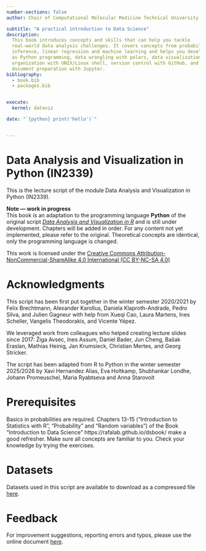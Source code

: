 ```yaml
---
number-sections: false
author: Chair of Computational Molecular Medicine Technical University of Munich

subtitle: "A practical introduction to Data Science"
description:
  This book introduces concepts and skills that can help you tackle
  real-world data analysis challenges. It covers concepts from probability, statistical
  inference, linear regression and machine learning and helps you develop skills such
  as Python programming, data wrangling with polars, data visualization with plotnine, file
  organization with UNIX/Linux shell, version control with GitHub, and reproducible
  document preparation with Jupyter.
bibliography:
  - book.bib
  - packages.bib


execute: 
  kernel: dataviz

date: "`{python} print('hello')`"


---
```



# Data Analysis and Visualization in Python (IN2339) {.unnumbered}

This is the lecture script of the module Data Analysis and Visualization in Python (IN2339).



<div class="callout-box info">
  <p><strong>Note — work in progress</strong><br>
  This book is an adaptation to the programming language **Python** of the original script <em><u>[Data Analysis and Visualization in R](https://gagneurlab.github.io/dataviz/)</u></em> and is still under development. Chapters will be added in order. For any content not yet implemented, please refer to the original. Theoretical concepts are identical, only the programming language is changed.</p>
</div>

This work is licensed under the [Creative Commons Attribution-NonCommercial-ShareAlike 4.0 International (CC BY-NC-SA 4.0)](https://creativecommons.org/licenses/by-nc-sa/4.0)

# Acknowledgments {-}

This script has been first put together in the winter semester 2020/2021 by Felix Brechtmann, Alexander Karollus, Daniela Klaproth-Andrade, Pedro Silva, and Julien Gagneur with help from Xueqi Cao, Laura Martens, Ines Scheller, Vangelis Theodorakis, and Vicente Yépez.

We leveraged work from colleagues who helped creating lecture slides since 2017: Žiga Avsec, Ines Assum, Daniel Bader, Jun Cheng, Bašak Eraslan, Mathias Heinig, Jan Krumsieck, Christian Mertes, and Georg Stricker.

The script has been adapted from R to Python in the winter semester 2025/2026 by Xavi Hernandez Alias, Eva Holtkamp, Shubhankar Londhe, Johann Promeuschel, Maria Ryabtseva and Anna Starovoit


# Prerequisites {-}
Basics in probabilities are required. Chapters 13-15 ("Introduction to Statistics with R", "Probability" and "Random variables") of the Book "Introduction to Data Science" https://rafalab.github.io/dsbook/ make a good refresher. Make sure all concepts are familiar to you. Check your knowledge by trying the exercises. 

# Datasets {.unnumbered}
Datasets used in this script are available to download as a compressed file [here](http://shorturl.at/otwxO).

# Feedback {-}
For improvement suggestions, reporting errors and typos, please use the online document [here](https://docs.google.com/document/d/1tdWmtkDaNUnQLkG_cNfJ2KLHwnaldtQwZh6pUQh8Mpc/edit?usp=sharing).

<!-- Latex commands -->
\newcommand{\bs}{\boldsymbol} 
\newcommand{\m}{\mathbf}

\newcommand{\w}{\m w} 
\newcommand{\x}{\m x}
\newcommand{\y}{\m y}

\newcommand{\X}{\m X} 
\newcommand{\I}{\m I} 

\newcommand{\E}{\operatorname{E}} 
\newcommand{\Var}{\operatorname{Var}} 
\newcommand{\Cov}{\operatorname{Cov}} 
